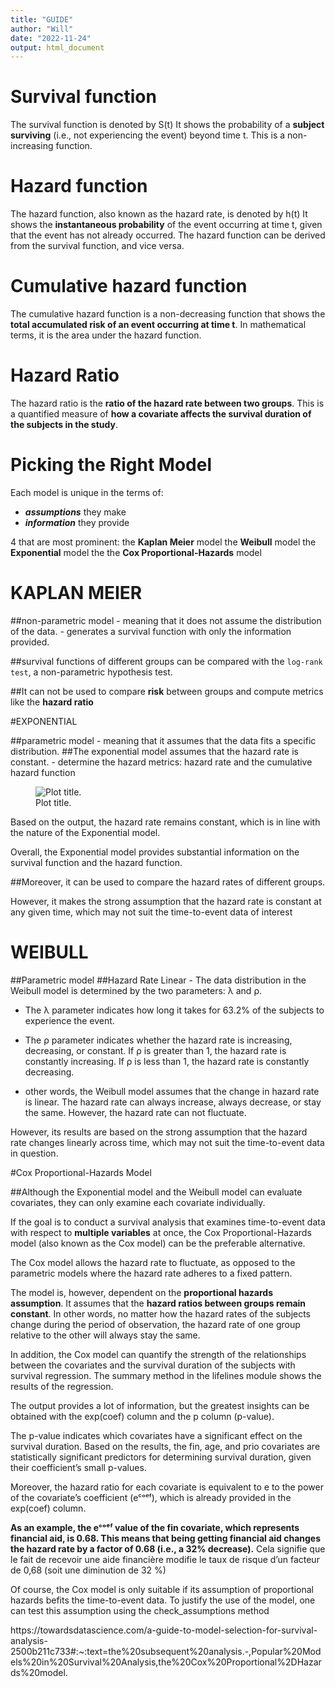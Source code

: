 ```yaml
---
title: "GUIDE"
author: "Will"
date: "2022-11-24"
output: html_document
---
```



# Survival function

The survival function is denoted by S(t)
It shows the probability of a **subject surviving** (i.e., not experiencing the event) beyond time t. This is a non-increasing function.

# Hazard function

The hazard function, also known as the hazard rate, is denoted by h(t)
It shows the **instantaneous probability** of the event occurring at time t, given that the event has not already occurred. The hazard function can be derived from the survival function, and vice versa.


# Cumulative hazard function

The cumulative hazard function is a non-decreasing function that shows the **total accumulated risk of an event occurring at time t**. In mathematical terms, it is the area under the hazard function.

# Hazard Ratio

The hazard ratio is the **ratio of the hazard rate between two groups**. This is a quantified measure of **how a covariate affects the survival duration of the subjects in the study**.


# Picking the Right Model

Each model is unique in the terms of:

- ***assumptions*** they make
- ***information*** they provide

 4 that are most prominent: 
 the **Kaplan Meier** model
 the **Weibull** model
 the **Exponential** model
 the the **Cox Proportional-Hazards** model
 
 
# KAPLAN MEIER

##non-parametric model
 - meaning that it does not assume the distribution of the data.
 - generates a survival function with only the information provided.

##survival functions of different groups can be compared with the `log-rank test`, a non-parametric hypothesis test.

##It can not be used to compare **risk** between groups and compute metrics like the **hazard ratio**



#EXPONENTIAL


##parametric model
- meaning that it assumes that the data fits a specific distribution.
##The exponential model assumes that the hazard rate is constant.
- determine the hazard metrics:  hazard rate and the cumulative hazard function

![Plot title. ](GUIDE_insertimage_1.png)

Based on the output, the hazard rate remains constant, which is in line with the nature of the Exponential model.

Overall, the Exponential model provides substantial information on the survival function and the hazard function.

##Moreover, it can be used to compare the hazard rates of different groups.

However, it makes the strong assumption that the hazard rate is constant at any given time, which may not suit the time-to-event data of interest

# WEIBULL

##Parametric model
##Hazard Rate Linear
- The data distribution in the Weibull model is determined by the two parameters: λ and ρ.

- The λ parameter indicates how long it takes for 63.2% of the subjects to experience the event.

- The ρ parameter indicates whether the hazard rate is increasing, decreasing, or constant. If ρ is greater than 1, the hazard rate is constantly increasing. If ρ is less than 1, the hazard rate is constantly decreasing.

-  other words, the Weibull model assumes that the change in hazard rate is linear. The hazard rate can always increase, always decrease, or stay the same. However, the hazard rate can not fluctuate.

However, its results are based on the strong assumption that the hazard rate changes linearly across time, which may not suit the time-to-event data in question.


#Cox Proportional-Hazards Model

##Although the Exponential model and the Weibull model can evaluate covariates, they can only examine each covariate individually.

If the goal is to conduct a survival analysis that examines time-to-event data with respect to **multiple variables** at once, the Cox Proportional-Hazards model (also known as the Cox model) can be the preferable alternative.

The Cox model allows the hazard rate to fluctuate, as opposed to the parametric models where the hazard rate adheres to a fixed pattern.

The model is, however, dependent on the **proportional hazards assumption**. It assumes that the **hazard ratios between groups remain constant**. In other words, no matter how the hazard rates of the subjects change during the period of observation, the hazard rate of one group relative to the other will always stay the same.

In addition, the Cox model can quantify the strength of the relationships between the covariates and the survival duration of the subjects with survival regression. The summary method in the lifelines module shows the results of the regression.

The output provides a lot of information, but the greatest insights can be obtained with the exp(coef) column and the p column (p-value).

The p-value indicates which covariates have a significant effect on the survival duration. Based on the results, the fin, age, and prio covariates are statistically significant predictors for determining survival duration, given their coefficient’s small p-values.

Moreover, the hazard ratio for each covariate is equivalent to e to the power of the covariate’s coefficient (eᶜᵒᵉᶠ), which is already provided in the exp(coef) column.

**As an example, the eᶜᵒᵉᶠ value of the fin covariate, which represents financial aid, is 0.68. This means that being getting financial aid changes the hazard rate by a factor of 0.68 (i.e., a 32% decrease).**
Cela signifie que le fait de recevoir une aide financière modifie le taux de risque d’un facteur de 0,68 (soit une diminution de 32 %)

Of course, the Cox model is only suitable if its assumption of proportional hazards befits the time-to-event data. To justify the use of the model, one can test this assumption using the check_assumptions method

https://towardsdatascience.com/a-guide-to-model-selection-for-survival-analysis-2500b211c733#:~:text=the%20subsequent%20analysis.-,Popular%20Models%20in%20Survival%20Analysis,the%20Cox%20Proportional%2DHazards%20model.